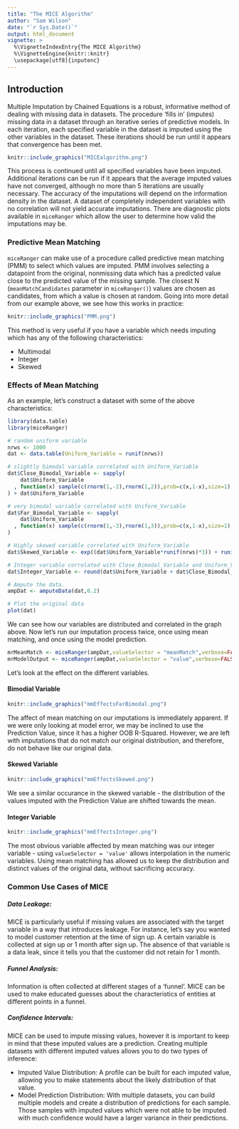 ```yaml
---
title: "The MICE Algorithm"
author: "Sam Wilson"
date: "`r Sys.Date()`"
output: html_document
vignette: >
  %\VignetteIndexEntry{The MICE Algorithm}
  %\VignetteEngine{knitr::knitr}
  \usepackage[utf8]{inputenc}
---
```


## Introduction
Multiple Imputation by Chained Equations is a robust, informative method of dealing with missing data in datasets. The procedure 'fills in' (imputes) missing data in a dataset through an iterative series of predictive models. In each iteration, each specified variable in the dataset is imputed using the other variables in the dataset. These iterations should be run until it appears that convergence has been met.  

  

```r
knitr::include_graphics("MICEalgorithm.png")
```  

This process is continued until all specified variables have been imputed. Additional iterations can be run if it appears that the average imputed values have not converged, although no more than 5 iterations are usually necessary. The accuracy of the imputations will depend on the information density in the dataset. A dataset of completely independent variables with no correlation will not yield accurate imputations. There are diagnostic plots available in ```miceRanger``` which allow the user to determine how valid the imputations may be.


### Predictive Mean Matching
```miceRanger``` can make use of a procedure called predictive mean matching (PMM) to select which values are imputed. PMM involves selecting a datapoint from the original, nonmissing data which has a predicted value close to the predicted value of the missing sample. The closest N (```meanMatchCandidates``` parameter in ```miceRanger()```) values are chosen as candidates, from which a value is chosen at random. Going into more detail from our example above, we see how this works in practice:  

  
```r
knitr::include_graphics("PMM.png")
```  
  

This method is very useful if you have a variable which needs imputing which has any of the following characteristics:  

* Multimodal  
* Integer  
* Skewed  
  
### Effects of Mean Matching  
As an example, let's construct a dataset with some of the above characteristics:
```r
library(data.table)
library(miceRanger)

# random uniform variable
nrws <- 1000
dat <- data.table(Uniform_Variable = runif(nrws))

# slightly bimodal variable correlated with Uniform_Variable
dat$Close_Bimodal_Variable <- sapply(
    dat$Uniform_Variable
  , function(x) sample(c(rnorm(1,-2),rnorm(1,2)),prob=c(x,1-x),size=1)
) + dat$Uniform_Variable

# very bimodal variable correlated with Uniform_Variable
dat$Far_Bimodal_Variable <- sapply(
    dat$Uniform_Variable
  , function(x) sample(c(rnorm(1,-3),rnorm(1,3)),prob=c(x,1-x),size=1)
)

# Highly skewed variable correlated with Uniform_Variable
dat$Skewed_Variable <- exp((dat$Uniform_Variable*runif(nrws)*3)) + runif(nrws)*3

# Integer variable correlated with Close_Bimodal_Variable and Uniform_Variable
dat$Integer_Variable <- round(dat$Uniform_Variable + dat$Close_Bimodal_Variable/3 + runif(nrws)*2)

# Ampute the data.
ampDat <- amputeData(dat,0.2)

# Plot the original data
plot(dat)
```

We can see how our variables are distributed and correlated in the graph above. Now let's run our imputation process twice, once using mean matching, and once using the model prediction.  
```r
mrMeanMatch <- miceRanger(ampDat,valueSelector = "meanMatch",verbose=FALSE)
mrModelOutput <- miceRanger(ampDat,valueSelector = "value",verbose=FALSE)
```  

Let's look at the effect on the different variables.

#### Bimodial Variable

```r
knitr::include_graphics("mmEffectsFarBimodal.png")
```  

The affect of mean matching on our imputations is immediately apparent. If we were only looking at model error, we may be inclined to use the Prediction Value, since it has a higher OOB R-Squared. However, we are left with imputations that do not match our original distribution, and therefore, do not behave like our original data.  

#### Skewed Variable

```r
knitr::include_graphics("mmEffectsSkewed.png")
```  

We see a similar occurance in the skewed variable - the distribution of the values imputed with the Prediction Value are shifted towards the mean.

#### Integer Variable

```r
knitr::include_graphics("mmEffectsInteger.png")
```  

The most obvious variable affected by mean matching was our integer variable - using ```valueSelector = 'value'``` allows interpolation in the numeric variables. Using mean matching has allowed us to keep the distribution and distinct values of the original data, without sacrificing accuracy.  
  
### Common Use Cases of MICE  
##### **Data Leakage:**  
MICE is particularly useful if missing values are associated with the target variable in a way that introduces leakage. For instance, let's say you wanted to model customer retention at the time of sign up. A certain variable is collected at sign up or 1 month after sign up. The absence of that variable is a data leak, since it tells you that the customer did not retain for 1 month.

##### **Funnel Analysis:**  
Information is often collected at different stages of a 'funnel'. MICE can be used to make educated guesses about the characteristics of entities at different points in a funnel.  

##### **Confidence Intervals:**  
MICE can be used to impute missing values, however it is important to keep in mind that these imputed values are a prediction. Creating multiple datasets with different imputed values allows you to do two types of inference:  

* Imputed Value Distribution: A profile can be built for each imputed value, allowing you to make statements about the likely distribution of that value.  
* Model Prediction Distribution: With multiple datasets, you can build multiple models and create a distribution of predictions for each sample. Those samples with imputed values which were not able to be imputed with much confidence would have a larger variance in their predictions.  